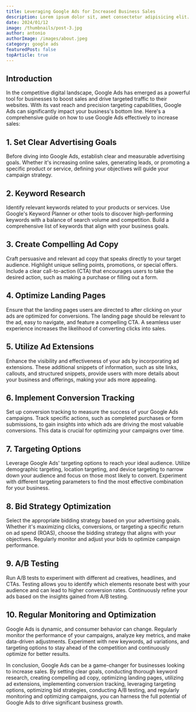 ```yaml
---
title: Leveraging Google Ads for Increased Business Sales
description: Lorem ipsum dolor sit, amet consectetur adipisicing elit. Hic eos odit sequi minima iure natus, odio tempora sit.
date: 2024/01/12
image: /thumbnails/post-3.jpg
author: antonio
authorImage: /images/about.jpeg
category: google ads
featuredPost: false
topArticle: true
---
```


## **Introduction**

In the competitive digital landscape, Google Ads has emerged as a powerful tool for businesses to boost sales and drive targeted traffic to their websites. With its vast reach and precision targeting capabilities, Google Ads can significantly impact your business's bottom line. Here's a comprehensive guide on how to use Google Ads effectively to increase sales:

## 1. **Set Clear Advertising Goals**

Before diving into Google Ads, establish clear and measurable advertising goals. Whether it's increasing online sales, generating leads, or promoting a specific product or service, defining your objectives will guide your campaign strategy.

## 2. **Keyword Research**

Identify relevant keywords related to your products or services. Use Google's Keyword Planner or other tools to discover high-performing keywords with a balance of search volume and competition. Build a comprehensive list of keywords that align with your business goals.

## 3. **Create Compelling Ad Copy**

Craft persuasive and relevant ad copy that speaks directly to your target audience. Highlight unique selling points, promotions, or special offers. Include a clear call-to-action (CTA) that encourages users to take the desired action, such as making a purchase or filling out a form.

## 4. **Optimize Landing Pages**

Ensure that the landing pages users are directed to after clicking on your ads are optimized for conversions. The landing page should be relevant to the ad, easy to navigate, and feature a compelling CTA. A seamless user experience increases the likelihood of converting clicks into sales.

## 5. **Utilize Ad Extensions**

Enhance the visibility and effectiveness of your ads by incorporating ad extensions. These additional snippets of information, such as site links, callouts, and structured snippets, provide users with more details about your business and offerings, making your ads more appealing.

## 6. **Implement Conversion Tracking**

Set up conversion tracking to measure the success of your Google Ads campaigns. Track specific actions, such as completed purchases or form submissions, to gain insights into which ads are driving the most valuable conversions. This data is crucial for optimizing your campaigns over time.

## 7. **Targeting Options**

Leverage Google Ads' targeting options to reach your ideal audience. Utilize demographic targeting, location targeting, and device targeting to narrow down your audience and focus on those most likely to convert. Experiment with different targeting parameters to find the most effective combination for your business.

## 8. **Bid Strategy Optimization**

Select the appropriate bidding strategy based on your advertising goals. Whether it's maximizing clicks, conversions, or targeting a specific return on ad spend (ROAS), choose the bidding strategy that aligns with your objectives. Regularly monitor and adjust your bids to optimize campaign performance.

## 9. **A/B Testing**

Run A/B tests to experiment with different ad creatives, headlines, and CTAs. Testing allows you to identify which elements resonate best with your audience and can lead to higher conversion rates. Continuously refine your ads based on the insights gained from A/B testing.

## 10. **Regular Monitoring and Optimization**

Google Ads is dynamic, and consumer behavior can change. Regularly monitor the performance of your campaigns, analyze key metrics, and make data-driven adjustments. Experiment with new keywords, ad variations, and targeting options to stay ahead of the competition and continuously optimize for better results.

In conclusion, Google Ads can be a game-changer for businesses looking to increase sales. By setting clear goals, conducting thorough keyword research, creating compelling ad copy, optimizing landing pages, utilizing ad extensions, implementing conversion tracking, leveraging targeting options, optimizing bid strategies, conducting A/B testing, and regularly monitoring and optimizing campaigns, you can harness the full potential of Google Ads to drive significant business growth.
